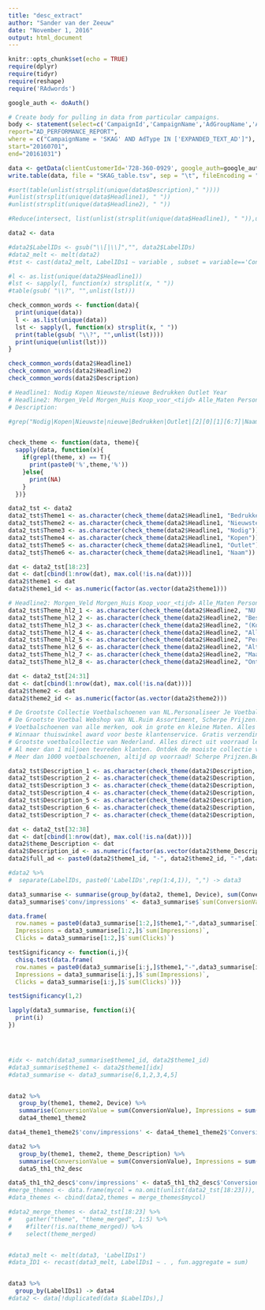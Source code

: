 ```yaml
---
title: "desc_extract"
author: "Sander van der Zeeuw"
date: "November 1, 2016"
output: html_document
---
```


```r
knitr::opts_chunk$set(echo = TRUE)
require(dplyr)
require(tidyr)
require(reshape)
require('RAdwords')
```

```r
google_auth <- doAuth()
```

```r
# Create body for pulling in data from particular campaigns.
body <- statement(select=c('CampaignId','CampaignName','AdGroupName','AdGroupStatus','Clicks','Cost','Impressions','Conversions','ConversionValue','Ctr','AdType','Labels','LabelIds','Description','HeadlinePart1','HeadlinePart2', 'Device'),#'Date'),
report="AD_PERFORMANCE_REPORT",
where = c("CampaignName = 'SKAG' AND AdType IN ['EXPANDED_TEXT_AD']"),
start="20160701",
end="20161031")
```

```r
data <- getData(clientCustomerId='728-360-0929', google_auth=google_auth ,statement=body)
write.table(data, file = "SKAG_table.tsv", sep = "\t", fileEncoding = "UTF-16LE", row.names = F, quote = F)

#sort(table(unlist(strsplit(unique(data$Description)," "))))
#unlist(strsplit(unique(data$Headline1), " "))
#unlist(strsplit(unique(data$Headline2), " "))

#Reduce(intersect, list(unlist(strsplit(unique(data$Headline1), " ")),unlist(strsplit(unique(data$Headline2), " "))))

data2 <- data

#data2$LabelIDs <- gsub("\\[|\\]","", data2$LabelIDs)
#data2_melt <- melt(data2)
#tst <- cast(data2_melt, LabelIDs1 ~ variable , subset = variable=='ConversionValue')
```

```r
#l <- as.list(unique(data2$Headline1))
#lst <- sapply(l, function(x) strsplit(x, " "))
#table(gsub( "\\?", "",unlist(lst)))

check_common_words <- function(data){
  print(unique(data))
  l <- as.list(unique(data))
  lst <- sapply(l, function(x) strsplit(x, " "))
  print(table(gsub( "\\?", "",unlist(lst))))
  print(unique(unlist(lst)))
}

check_common_words(data2$Headline1)
check_common_words(data2$Headline2)
check_common_words(data2$Description)

# Headline1: Nodig Kopen Nieuwste/nieuwe Bedrukken Outlet Year
# Headline2: Morgen_Veld Morgen_Huis Koop_voor_<tijd> Alle_Maten Personaliseer Altijd_Gratis_verzending Maat_niet_goed Ontdek
# Description:
```

```r
#grep("Nodig|Kopen|Nieuwste|nieuwe|Bedrukken|Outlet|[2][0][1][6:7]|Naam",x)


check_theme <- function(data, theme){
  sapply(data, function(x){
    if(grepl(theme, x) == T){
      print(paste0('%',theme,'%'))
    }else{
      print(NA)
    }
  })}

data2_tst <- data2
data2_tst$Theme1 <- as.character(check_theme(data2$Headline1, "Bedrukken"))
data2_tst$Theme2 <- as.character(check_theme(data2$Headline1, "Nieuwste|Nieuwe|201[6:7]"))
data2_tst$Theme3 <- as.character(check_theme(data2$Headline1, "Nodig"))
data2_tst$Theme4 <- as.character(check_theme(data2$Headline1, "Kopen"))
data2_tst$Theme5 <- as.character(check_theme(data2$Headline1, "Outlet"))
data2_tst$Theme6 <- as.character(check_theme(data2$Headline1, "Naam"))

dat <- data2_tst[18:23]
dat <- dat[cbind(1:nrow(dat), max.col(!is.na(dat)))]
data2$theme1 <- dat
data2$theme1_id <- as.numeric(factor(as.vector(data2$theme1)))

# Headline2: Morgen_Veld Morgen_Huis Koop_voor_<tijd> Alle_Maten Personaliseer Altijd_Gratis_verzending Maat_niet_goed Ontdek
data2_tst$Theme_hl2_1 <- as.character(check_theme(data2$Headline2, "NU Besteld"))
data2_tst$Theme_hl2_2 <- as.character(check_theme(data2$Headline2, "Bestel NU"))
data2_tst$Theme_hl2_3 <- as.character(check_theme(data2$Headline2, "(Koop voor)*23"))
data2_tst$Theme_hl2_4 <- as.character(check_theme(data2$Headline2, "Alle Maten"))
data2_tst$Theme_hl2_5 <- as.character(check_theme(data2$Headline2, "Personaliseer"))
data2_tst$Theme_hl2_6 <- as.character(check_theme(data2$Headline2, "Altijd Gratis"))
data2_tst$Theme_hl2_7 <- as.character(check_theme(data2$Headline2, "Maat niet Goed"))
data2_tst$Theme_hl2_8 <- as.character(check_theme(data2$Headline2, "Ontdek|Nieuwe"))

dat <- data2_tst[24:31]
dat <- dat[cbind(1:nrow(dat), max.col(!is.na(dat)))]
data2$theme2 <- dat
data2$theme2_id <- as.numeric(factor(as.vector(data2$theme2)))

# De Grootste Collectie Voetbalschoenen van NL.Personaliseer Je Voetbalschoenen!
# De Grootste Voetbal Webshop van NL.Ruim Assortiment, Scherpe Prijzen!
# Voetbalschoenen van alle merken, ook in grote en kleine Maten. Alles op voorraad
# Winnaar thuiswinkel award voor beste klantenservice. Gratis verzending & retour
# Grootste voetbalcollectie van Nederland. Alles direct uit voorraad leverbaar!
# Al meer dan 1 miljoen tevreden klanten. Ontdek de mooiste collectie van ons land
# Meer dan 1000 voetbalschoenen, altijd op voorraad! Scherpe Prijzen.Bestel Nu!

data2_tst$Description_1 <- as.character(check_theme(data2$Description, "Personaliseer"))
data2_tst$Description_2 <- as.character(check_theme(data2$Description, "Webshop"))
data2_tst$Description_3 <- as.character(check_theme(data2$Description, "Merken|Maten"))
data2_tst$Description_4 <- as.character(check_theme(data2$Description, "Winnaar|award"))
data2_tst$Description_5 <- as.character(check_theme(data2$Description, "Direct"))
data2_tst$Description_6 <- as.character(check_theme(data2$Description, "Al Meer|klanten"))
data2_tst$Description_7 <- as.character(check_theme(data2$Description, "Scherpe Prijzen"))

dat <- data2_tst[32:38]
dat <- dat[cbind(1:nrow(dat), max.col(!is.na(dat)))]
data2$theme_Description <- dat
data2$Description_id <- as.numeric(factor(as.vector(data2$theme_Description)))
data2$full_ad <- paste0(data2$theme1_id, "-", data2$theme2_id, "-",data2$Description_id)
```

```r
#data2 %>%
#  separate(LabelIDs, paste0('LabelIDs',rep(1:4,1)), ",") -> data3

data3_summarise <- summarise(group_by(data2, theme1, Device), sum(ConversionValue), sum(Impressions), sum(Clicks),mean(CTR))
data3_summarise$'conv/impressions' <- data3_summarise$`sum(ConversionValue)`/data3_summarise$`sum(Impressions)`

data.frame(
  row.names = paste0(data3_summarise[1:2,]$theme1,"-",data3_summarise[1:2,]$Device),
  Impressions = data3_summarise[1:2,]$`sum(Impressions)`,
  Clicks = data3_summarise[1:2,]$`sum(Clicks)`)

testSignificancy <- function(i,j){
  chisq.test(data.frame(
  row.names = paste0(data3_summarise[i:j,]$theme1,"-",data3_summarise[i:j,]$Device),
  Impressions = data3_summarise[i:j,]$`sum(Impressions)`,
  Clicks = data3_summarise[i:j,]$`sum(Clicks)`))}

testSignificancy(1,2)

lapply(data3_summarise, function(i){
  print(i)
})




#idx <- match(data3_summarise$theme1_id, data2$theme1_id)
#data3_summarise$theme1 <- data2$theme1[idx]
#data3_summarise <- data3_summarise[6,1,2,3,4,5]


data2 %>%
   group_by(theme1, theme2, Device) %>%
   summarise(ConversionValue = sum(ConversionValue), Impressions = sum(Impressions)) ->
   data4_theme1_theme2

data4_theme1_theme2$'conv/impressions' <- data4_theme1_theme2$'ConversionValue'/data4_theme1_theme2$'Impressions'

data2 %>%
   group_by(theme1, theme2, theme_Description) %>%
   summarise(ConversionValue = sum(ConversionValue), Impressions = sum(Impressions)) ->
   data5_th1_th2_desc

data5_th1_th2_desc$'conv/impressions' <- data5_th1_th2_desc$'ConversionValue' / data5_th1_th2_desc$'Impressions'
#merge_themes <- data.frame(mycol = na.omit(unlist(data2_tst[18:23])), stringsAsFactors = F)
#data_themes <- cbind(data2,themes = merge_themes$mycol)

#data2_merge_themes <- data2_tst[18:23] %>% 
#    gather("theme", "theme_merged", 1:5) %>%
#    #filter(!is.na(theme_merged)) %>% 
#    select(theme_merged)


#data3_melt <- melt(data3, 'LabelIDs1')
#data_ID1 <- recast(data3_melt, LabelIDs1 ~ . , fun.aggregate = sum)


data3 %>%
  group_by(LabelIDs1) -> data4
#data2 <- data[!duplicated(data $LabelIDs),]




```


